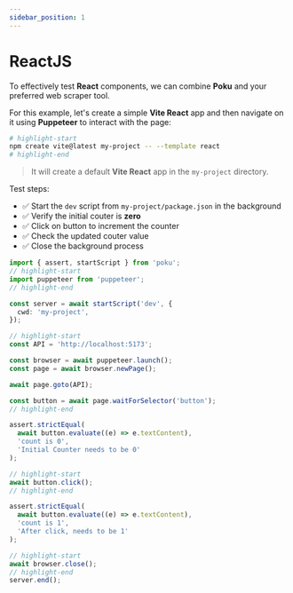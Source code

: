 ```yaml
---
sidebar_position: 1
---
```


# ReactJS

To effectively test **React** components, we can combine **Poku** and your preferred web scraper tool.

For this example, let's create a simple **Vite React** app and then navigate on it using **Puppeteer** to interact with the page:

```bash
# highlight-start
npm create vite@latest my-project -- --template react
# highlight-end
```

> It will create a default **Vite React** app in the `my-project` directory.

Test steps:

- ✅ Start the `dev` script from `my-project/package.json` in the background
- ✅ Verify the initial couter is **zero**
- ✅ Click on button to increment the counter
- ✅ Check the updated couter value
- ✅ Close the background process

```ts
import { assert, startScript } from 'poku';
// highlight-start
import puppeteer from 'puppeteer';
// highlight-end

const server = await startScript('dev', {
  cwd: 'my-project',
});

// highlight-start
const API = 'http://localhost:5173';

const browser = await puppeteer.launch();
const page = await browser.newPage();

await page.goto(API);

const button = await page.waitForSelector('button');
// highlight-end

assert.strictEqual(
  await button.evaluate((e) => e.textContent),
  'count is 0',
  'Initial Counter needs to be 0'
);

// highlight-start
await button.click();
// highlight-end

assert.strictEqual(
  await button.evaluate((e) => e.textContent),
  'count is 1',
  'After click, needs to be 1'
);

// highlight-start
await browser.close();
// highlight-end
server.end();
```
